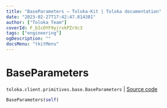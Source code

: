 ```yaml
---
title: "BaseParameters — Toloka-Kit | Toloka documentation"
date: "2023-02-27T17:42:47.814381"
author: ["Toloka Team"]
coverId: F_bIcOYF9yjrxkPZrXc3
tags: ["engineering"]
ogDescription: ""
docsMenu: "tkitMenu"
---
```


# BaseParameters
`toloka.client.primitives.base.BaseParameters` | [Source code](https://github.com/Toloka/toloka-kit/blob/v1.1.4/src/client/primitives/base.py#L389)

```python
BaseParameters(self)
```